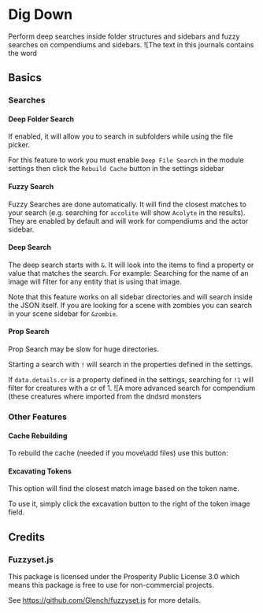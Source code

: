 
# Dig Down

<ImageButBetter
  src='/..public/images/Dig-Down/Ddrebuildcache.png'
  alt='Rebuild Cache button'
  width={2000}
  height={2000}
  className={styles.wikiimagesmall}
/>
Perform deep
searches inside folder structures and sidebars and fuzzy searches on
compendiums and sidebars. ![The text in this journals contains the word

## Basics

<ImageButBetter
  src='/..public/images/Dig-Down/Ddtips.png'
  alt='Journal containing the word "Tips"'
  width={2000}
  height={2000}
  className={styles.wikiimagesmall}
/>

### Searches

#### Deep Folder Search

<ImageButBetter
  src='/..public/images/Dig-Down/Ddexcavate.png'
  alt='The Excavation button"'
  width={2000}
  height={2000}
  className={styles.wikiimagesmall}
/>
If enabled, it will allow you to search in subfolders while using the
file picker.

For this feature to work you must enable `Deep File Search` in the
module settings then click the `Rebuild Cache` button in the settings
sidebar

#### Fuzzy Search

Fuzzy Searches are done automatically. It will find the closest matches
to your search (e.g. searching for `accolite` will show `Acolyte` in the
results). They are enabled by default and will work for compendiums and
the actor sidebar.

#### Deep Search

<ImageButBetter
  src='/..public/images/Dig-Down/Ddcrsearch.png'
  alt='Search CR with deep search'
  width={2000}
  height={2000}
  className={styles.wikiimagesmall}
/>
The deep search starts with `&`. It will look into the items to find a
property or value that matches the search. For example: Searching for
the name of an image will filter for any entity that is using that
image.

Note that this feature works on all sidebar directories and will search
inside the JSON itself. If you are looking for a scene with zombies you
can search in your scene sidebar for `&zombie`.

#### Prop Search

<Callout type='warning' emoji='⚠️'>
  Prop Search may be slow for huge directories.
</Callout>

Starting a search with `!` will search in the properties defined in the
settings.

If `data.details.cr` is a property defined in the settings, searching for
`!1` will filter for creatures with a cr of 1. ![A more advanced search
for compendium (these creatures where imported from the dndsrd monsters

### Other Features

<ImageButBetter
  src='/..public/images/Dig-Down/Ddcompendium.png'
  alt='Advanced search for compendium'
  width={2000}
  height={2000}
  className={styles.wikiimagesmall}
/>

#### Cache Rebuilding

To rebuild the cache (needed if you move\\add files) use this button:

#### Excavating Tokens

This option will find the closest match image based on the token name.

To use it, simply click the excavation button to the right of the token
image field.

## Credits

### Fuzzyset.js

This package is licensed under the Prosperity Public License 3.0 which means this package is free to use for non-commercial projects.

See https://github.com/Glench/fuzzyset.js for more details.
